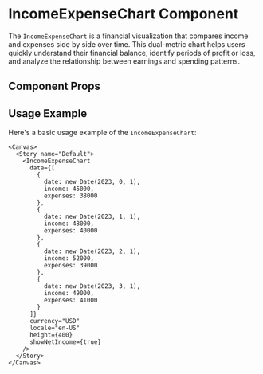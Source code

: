 

<Meta of={IncomeExpenseChart} />

# IncomeExpenseChart Component

The `IncomeExpenseChart` is a financial visualization that compares income and expenses side by side over time. This dual-metric chart helps users quickly understand their financial balance, identify periods of profit or loss, and analyze the relationship between earnings and spending patterns.

## Component Props

<Canvas of={IncomeExpenseChart.Default} />

<Controls />

## Usage Example

Here's a basic usage example of the `IncomeExpenseChart`:

```tsx
<Canvas>
  <Story name="Default">
    <IncomeExpenseChart 
      data={[
        { 
          date: new Date(2023, 0, 1), 
          income: 45000, 
          expenses: 38000 
        },
        { 
          date: new Date(2023, 1, 1), 
          income: 48000, 
          expenses: 40000 
        },
        { 
          date: new Date(2023, 2, 1), 
          income: 52000, 
          expenses: 39000 
        },
        { 
          date: new Date(2023, 3, 1), 
          income: 49000, 
          expenses: 41000 
        }
      ]}
      currency="USD"
      locale="en-US"
      height={400}
      showNetIncome={true}
    />
  </Story>
</Canvas>
``` 